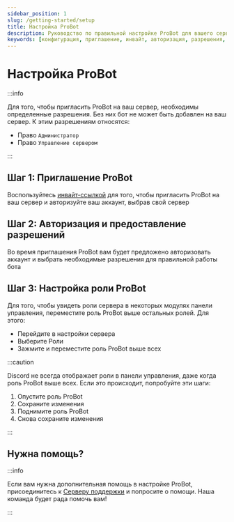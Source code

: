 ```yaml
---
sidebar_position: 1
slug: /getting-started/setup
title: Настройка ProBot
description: Руководство по правильной настройке ProBot для вашего сервера
keywords: [конфигурация, приглашение, инвайт, авторизация, разрешения, права, иерархия роли]
---
```


# Настройка ProBot

:::info

Для того, чтобы пригласить ProBot на ваш сервер, необходимы определенные разрешения. Без них бот не может быть добавлен на ваш сервер. К этим разрешениям относятся:

- Право `Администратор`
- Право `Управление сервером`

:::

## Шаг 1: Приглашение ProBot

Воспользуйтесь [инвайт-ссылкой](https://probot.io/invite) для того, чтобы пригласить ProBot на ваш сервер и авторизуйте ваш аккаунт, выбрав свой сервер

## Шаг 2: Авторизация и предоставление разрешений

Во время приглашения ProBot вам будет предложено авторизовать аккаунт и выбрать необходимые разрешения для правильной работы бота

## Шаг 3: Настройка роли ProBot

Для того, чтобы увидеть роли сервера в некоторых модулях панели управления, переместите роль ProBot выше остальных ролей. Для этого:
- Перейдите в настройки сервера
- Выберите Роли
- Зажмите и переместите роль ProBot выше всех

:::caution

Discord не всегда отображает роли в панели управления, даже когда роль ProBot выше всех. Если это происходит, попробуйте эти шаги:
1. Опустите роль ProBot
2. Сохраните изменения
3. Поднимите роль ProBot
4. Снова сохраните изменения

:::

## Нужна помощь?

:::info

Если вам нужна дополнительная помощь в настройке ProBot, присоединитесь к [Серверу поддержки](https://discord.gg/probot) и попросите о помощи. Наша команда будет рада помочь вам!

:::
